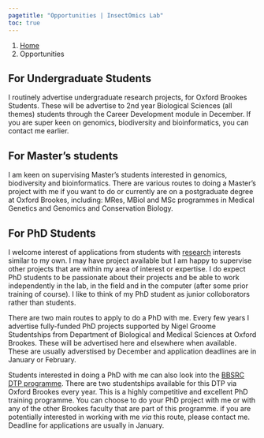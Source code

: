 ```yaml
---
pagetitle: "Opportunities | InsectOmics Lab"
toc: true
---
```


```{=html}
<nav aria-label="breadcrumb">
  <ol class="breadcrumb">
    <li class="breadcrumb-item"><a href="index.html">Home</a></li>
    <li class="breadcrumb-item active" aria-current="page">Opportunities</li>
  </ol>
</nav>
```

## For Undergraduate Students

I routinely advertise undergraduate research projects, for Oxford Brookes Students. These will be advertise to 2nd year Biological Sciences (all themes) students through the Career Development module in December. If you are super keen on genomics, biodiversity and bioinformatics, you can contact me earlier.

## For Master's students

I am keen on supervising Master's students interested in genomics, biodiversity and bioinformatics. There are various routes to doing a Master's project with me if you want to do or currently are on a postgraduate degree at Oxford Brookes, including: MRes, MBiol and MSc programmes in Medical Genetics and Genomics and Conservation Biology.

## For PhD Students

I welcome interest of applications from students with [research](research.qmd) interests similar to my own. I may have project available but I am happy to supervise other projects that are within my area of interest or expertise. I do expect PhD students to be passionate about their projects and be able to work independently in the lab, in the field and in the computer (after some prior training of course). I like to think of my PhD student as junior colloborators rather than students.

There are two main routes to apply to do a PhD with me. Every few years I advertise fully-funded PhD projects supported by Nigel Groome Studentships from Department of Biological and Medical Sciences at Oxford Brookes. These will be advertised here and elsewhere when available. These are usually adverstised by December and application deadlines are in January or February.

Students interested in doing a PhD with me can also look into the [BBSRC DTP programme](https://www.biodtp.ox.ac.uk/oxford-brookes-university-studentships). There are two studentships available for this DTP via Oxford Brookes every year. This is a highly competitive and excellent PhD training programme. You can choose to do your PhD project with me or with any of the other Brookes faculty that are part of this programme. if you are potentially interested in working with me *via* this route, please contact me. Deadline for applications are usually in January.

